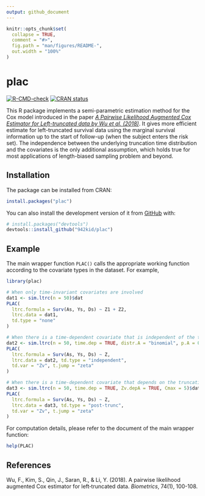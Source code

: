```yaml
---
output: github_document
---
```


<!-- README.md is generated from README.Rmd. Please edit that file -->

```r
knitr::opts_chunk$set(
  collapse = TRUE,
  comment = "#>",
  fig.path = "man/figures/README-",
  out.width = "100%"
)
```

# plac

<!-- badges: start -->
[![R-CMD-check](https://github.com/942kid/plac/actions/workflows/R-CMD-check.yaml/badge.svg)](https://github.com/942kid/plac/actions/workflows/R-CMD-check.yaml)
[![CRAN status](https://www.r-pkg.org/badges/version/plac)](https://CRAN.R-project.org/package=plac)
<!-- badges: end -->

This R package implements a semi-parametric estimation method for the Cox model
introduced in the paper *[A Pairwise Likelihood Augmented Cox Estimator for
Left-truncated data by Wu et al.  (2018)](https://doi.org/10.1111/biom.12746)*.
It gives more efficient estimate for left-truncated survival data using the
marginal survival information up to the start of follow-up (when the subject
enters the risk set).  The independence between the underlying truncation time
distribution and the covariates is the only additional assumption, which holds
true for most applications of length-biased sampling problem and beyond.

## Installation

The package can be installed from CRAN:

```r
install.packages("plac")
```

You can also install the development version of it from [GitHub](https://github.com/) with:

```r
# install.packages("devtools")
devtools::install_github("942kid/plac")
```

## Example

The main wrapper function `PLAC()` calls the appropriate working function according to the covariate types in the dataset.
For example,

```r
library(plac)

# When only time-invariant covariates are involved
dat1 <- sim.ltrc(n = 50)$dat
PLAC(
  ltrc.formula = Surv(As, Ys, Ds) ~ Z1 + Z2,
  ltrc.data = dat1,
  td.type = "none"
)

# When there is a time-dependent covariate that is independent of the truncation time
dat2 <- sim.ltrc(n = 50, time.dep = TRUE, distr.A = "binomial", p.A = 0.8, Cmax = 5)$dat
PLAC(
  ltrc.formula = Surv(As, Ys, Ds) ~ Z,
  ltrc.data = dat2, td.type = "independent",
  td.var = "Zv", t.jump = "zeta"
)

# When there is a time-dependent covariate that depends on the truncation time
dat3 <- sim.ltrc(n = 50, time.dep = TRUE, Zv.depA = TRUE, Cmax = 5)$dat
PLAC(
  ltrc.formula = Surv(As, Ys, Ds) ~ Z,
  ltrc.data = dat3, td.type = "post-trunc",
  td.var = "Zv", t.jump = "zeta"
)
```

For computation details, please refer to the document of the main wrapper function:

```r
help(PLAC)
```

## References

Wu, F., Kim, S., Qin, J., Saran, R., & Li, Y. (2018). A pairwise likelihood augmented Cox estimator for left‐truncated data. *Biometrics*, 74(1), 100-108.
